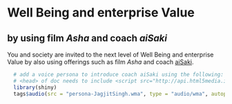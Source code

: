 # Well Being and enterprise Value
## by using film *Asha* and coach *aiSaki*

You and society are invited to the next level of Well Being and enterprise Value by also using offerings such as film *Asha* and coach [aiSaki](https://vinitk.shinyapps.io/aiSaki/).

``` r
  # add a voice persona to introduce coach aiSaki using the following:
  # <head> of doc needs to include <script src="http://api.html5media.info/1.1.8/html5media.min.js"></script>
  library(shiny)
  tags$audio(src = "persona-JagjitSingh.wma", type = "audio/wma", autoplay = NA, controls = NA)
```
